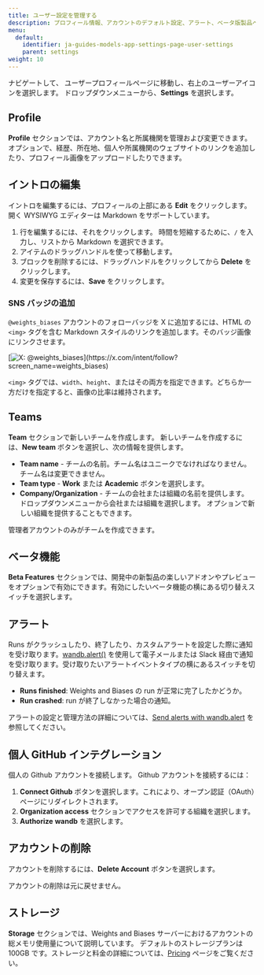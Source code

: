 ```yaml
---
title: ユーザー設定を管理する
description: プロフィール情報、アカウントのデフォルト設定、アラート、ベータ版製品への参加、GitHub インテグレーション、ストレージ使用量、アカウントの有効化、チームの作成をユーザー設定で管理します。
menu:
  default:
    identifier: ja-guides-models-app-settings-page-user-settings
    parent: settings
weight: 10
---
```


ナビゲートして、 ユーザープロフィールページに移動し、右上のユーザーアイコンを選択します。 ドロップダウンメニューから、**Settings** を選択します。

## Profile

**Profile** セクションでは、アカウント名と所属機関を管理および変更できます。オプションで、経歴、所在地、個人や所属機関のウェブサイトのリンクを追加したり、プロフィール画像をアップロードしたりできます。

## イントロの編集

イントロを編集するには、プロフィールの上部にある **Edit** をクリックします。 開く WYSIWYG エディターは Markdown をサポートしています。
1. 行を編集するには、それをクリックします。 時間を短縮するために、`/` を入力し、リストから Markdown を選択できます。
1. アイテムのドラッグハンドルを使って移動します。
1. ブロックを削除するには、ドラッグハンドルをクリックしてから **Delete** をクリックします。
1. 変更を保存するには、**Save** をクリックします。

### SNS バッジの追加

`@weights_biases` アカウントのフォローバッジを X に追加するには、HTML の `<img>` タグを含む Markdown スタイルのリンクを追加します。そのバッジ画像にリンクさせます。

<Frame>
[<img src="https://img.shields.io/twitter/follow/weights_biases?style=social" alt="X: @weights_biases"/>](https://x.com/intent/follow?screen_name=weights_biases)
</Frame>

`<img>` タグでは、`width`、`height`、またはその両方を指定できます。どちらか一方だけを指定すると、画像の比率は維持されます。

## Teams

**Team** セクションで新しいチームを作成します。 新しいチームを作成するには、**New team** ボタンを選択し、次の情報を提供します。

* **Team name** - チームの名前。チーム名はユニークでなければなりません。チーム名は変更できません。
* **Team type** - **Work** または **Academic** ボタンを選択します。
* **Company/Organization** - チームの会社または組織の名前を提供します。 ドロップダウンメニューから会社または組織を選択します。 オプションで新しい組織を提供することもできます。

<Note>
管理者アカウントのみがチームを作成できます。
</Note>

## ベータ機能

**Beta Features** セクションでは、開発中の新製品の楽しいアドオンやプレビューをオプションで有効にできます。有効にしたいベータ機能の横にある切り替えスイッチを選択します。

## アラート

Runs がクラッシュしたり、終了したり、カスタムアラートを設定した際に通知を受け取ります。[wandb.alert()](/ja/guides/models/track/runs/alert) を使用して電子メールまたは Slack 経由で通知を受け取ります。受け取りたいアラートイベントタイプの横にあるスイッチを切り替えます。

* **Runs finished**: Weights and Biases の run が正常に完了したかどうか。
* **Run crashed**: run が終了しなかった場合の通知。

アラートの設定と管理方法の詳細については、[Send alerts with wandb.alert](/ja/guides/models/track/runs/alert) を参照してください。

## 個人 GitHub インテグレーション

個人の Github アカウントを接続します。 Github アカウントを接続するには：

1. **Connect Github** ボタンを選択します。これにより、オープン認証（OAuth）ページにリダイレクトされます。
2. **Organization access** セクションでアクセスを許可する組織を選択します。
3. **Authorize** **wandb** を選択します。

## アカウントの削除

アカウントを削除するには、**Delete Account** ボタンを選択します。

<Warning>
アカウントの削除は元に戻せません。
</Warning>

## ストレージ

**Storage** セクションでは、Weights and Biases サーバーにおけるアカウントの総メモリ使用量について説明しています。 デフォルトのストレージプランは 100GB です。ストレージと料金の詳細については、[Pricing](https://wandb.ai/site/pricing) ページをご覧ください。